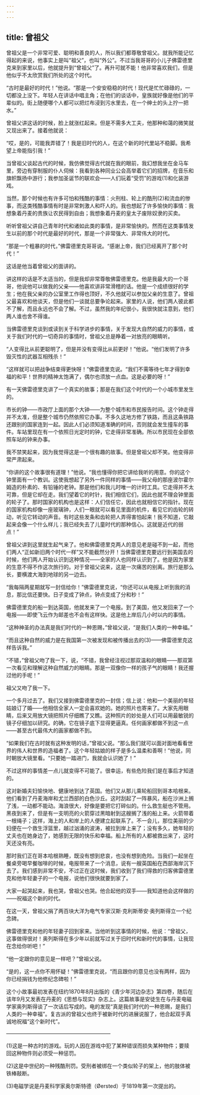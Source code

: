 ```yaml
---
---
---
```

title: 曾祖父
---






曾祖父是一个非常可爱、聪明和善良的人，所以我们都尊敬曾祖父。就我所能记忆得起的来说，他事实上是叫“祖父”，也叫“外公”。不过当我哥哥的小儿子佛雷德里克来到家里以后，他就提升到“曾祖父”了。再升可就不能！他非常喜欢我们，但是他似乎不太欣赏我们所处的这个时代。

“古时是最好的时代！”他说。“那是一个安安稳稳的时代！现代是忙忙碌碌的，一切都没上没下。年轻人在讲话中唱主角；在他们的谈话中，皇族就好像是他们的平辈似的。街上随便哪个人都可以把烂布浸到污水里去，在一个绅士的头上拧一把水。”

曾祖父讲这话的时候，脸上就涨红起来。但是不需多大工夫，他那种和蔼的微笑就又现出来了。接着他就说：

“哎，是的，可能我弄错了！我是旧时代的人，在这个新的时代里站不稳脚。我希望上帝能指引我！”

当曾祖父谈起古代的时候，我仿佛觉得古代就在我的眼前，我幻想我坐在金马车里，旁边有穿制服的仆人伺候：我看到各种同业公会高举着它们的招牌，在音乐和旗帜飘扬中游行；我参加圣诞节的联欢会——人们玩着“受罚”的游戏(1)和化装游戏。

当然，那个时候也有许多可怕和残酷的事情：火刑柱、轮上的酷刑(2)和流血的惨事，而这类残酷事情有时是非常刺激人和吓人的。我也想起了许多愉快的事情：我想象着丹麦的贵族让农民得到自由；我想象着丹麦的皇太子废除奴隶的买卖。

听听曾祖父讲自己青年时代和诸如此类的事情，是非常愉快的。然而在这类事情发生以前的那个时代是最好的时代，那是一个非常强大、非常伟大的时代。

“那是一个粗暴的时代，”佛雷德里克哥哥说。“感谢上帝，我们已经离开了那个时代！”

这话是他当着曾祖父的面讲的。

讲这样的话是不太适当的，但是我却非常尊敬佛雷德里克。他是我最大的一个哥哥，他说他可以做我的父亲——他喜欢讲非常滑稽的话。他是一个成绩很好的学生；他在我父亲的办公室里工作得也顶好，不久他就可以参加父亲的生意了。曾祖父最喜欢和他谈天，但是他们一谈就总要争论起来。家里的人说，他们两人彼此都不了解，而且永远也不会了解。不过，虽然我的年纪很小，我很快就注意到，他们两人谁也舍不得谁。

当佛雷德里克谈到或读到关于科学进步的事情，关于发现大自然的威力的事情，或关于我们时代的一切奇异的事情时，曾祖父总是睁着一对放亮的眼睛听。

“人变得比从前更聪明了，但是并没有变得比从前更好！”他说。“他们发明了许多毁灭性的武器互相残杀！”

“这样就可以把战争结束得更快呀！”佛雷德里克说。“我们不需等待七年才得到幸福的和平！世界的精神太饱满了，偶尔也须放一点血。这是必要的呀！”

有一天佛雷德里克讲了一个真实的故事；那是在我们这个时代的一个小城市里发生的。

市长的钟——市政厅上面的那个大钟——为整个城市和市民报告时间。这个钟走得并不太准，但是整个城市仍然依照它办事。不多久这地方修了铁路，而且这条铁路还跟别的国家连到一起。因此人们必须知道准确的时间，否则就会发生撞车的事件。车站里现在有一个依照日光定时的钟，它走得非常准确。所以市民现在全部依照车站的钟来办事。

我不禁笑起来，因为我觉得这是一个很有趣的故事。但是曾祖父却不笑。他变得非常严肃起来。

“你讲的这个故事很有道理！”他说。“我也懂得你把它讲给我听的用意。你的这个钟里面有一个教训。这使我想起了另外一件同样的事情——我父母的那座波尔霍尔姆造的朴素的、有铅锤的老钟。那是他们和我儿时唯一的计时工具。它走得并不太可靠，但是它却在走。我们望着它的时针，我们相信它们，因此也就不理会钟里面的轮子了。那时国家的机构也是这样：人们信任它，因此也就相信它的指针。现在的国家机构却像一座玻璃钟，人们一眼就可以看见里面的机件，看见它的齿轮的转动，听见它转动的声音。有时这些发条和齿轮把人弄得害怕起来！我不知道，它敲起来会像一个什么样儿；我已经失去了儿童时代的那种信心。这就是近代的弱点！”

曾祖父讲到这里就生起气来了。他和佛雷德里克两人的意见老是碰不到一起，而他们两人“正如新旧两个时代一样”又不能截然分开！当佛雷德里克要远行到美国去的时候，他们两人开始认识到这种情况——全家的人也同样认识到了。他是因为家里的生意不得不作这次旅行的。对于曾祖父说来，这是一次痛苦的别离。旅行是那么长，要横渡大海到地球的另一边去。

“我每隔两星期就写一封信给你！”佛雷德里克说，“你还可以从电报上听到我的消息，那比信还要快。日子变成了钟点，钟点变成了分和秒！”

佛雷德里克的船一到达英国，他就发来了一个电报。到了美国，他又发回来了一个电报——即使飞云作为邮差也不会有这样快。这是他上岸后几小时以内的事情。

“这种神圣的办法真是我们时代的一种恩赐，”曾祖父说，“是我们人类的一种幸福。”

“而且这种自然的威力是在我国第一次被发现和被传播出去的(3)——佛雷德里克这样告诉我。”

“不错，”曾祖父吻了我一下，说，“不错，我曾经注视过那双温和的眼睛——那双第一次看见和理解这种自然威力的眼睛。那是一双像你一样的孩子气的眼睛！我还握过他的手呢！”

祖父又吻了我一下。

一个多月过去了。我们又接到佛雷德里克的一封信；信上说：他和一个美丽的年轻姑娘订了婚——他相信全家人一定会喜欢她的。她的照片也寄来了。大家先用眼睛，后来又用放大镜把照片仔细瞧了又瞧。这种照片的妙处是人们可以用最敏锐的镜子仔细加以研究。的确，它在镜子底下显得更逼真。任何画家都做不到这一点——甚至古代最伟大的画家都做不到。

“如果我们在古时就有这种发明的话，”曾祖父说。“那么我们就可以面对面地看看世界的伟人和世界的造福者了。这个年轻姑娘的样子是多么温柔和善啊！”他说，同时朝放大镜里看。“只要她一踏进门，我就会认识她了！”

不过这样的事情差一点儿就变得不可能了。很幸运，有些危险我们是在事后才知道的。

这对新婚夫妇愉快地、健康地到达了英国。他们又从那儿乘轮船回到哥本哈根来。他们看到了丹麦海岸和尤兰西部的白色沙丘。这时刮起了一阵暴风，船在沙洲上搁了浅，一动都不能动。海浪很大，好像是要把它打碎似的。什么救生艇也不管用。黑夜到来了，但是有一支明亮的火箭穿过黑暗射到这艘搁了浅的船上来。火箭带着一根绳子；这样，海上的人和岸上的人便建立起联系了。不一会儿，那位美丽的少妇便在一个救生浮篮里，越过汹涌的波涛，被拉到岸上来了；没有多久，她年轻的丈夫也在她身边了，她感到无限的快乐和幸福。船上所有的人都被救出来了，这时天还没有亮。

那时我们正在哥本哈根熟睡，既没有想到悲哀，也没有想到危险。当我们一起坐在餐桌旁喝早餐咖啡的时候，电报带来了一个消息，说有一艘英国船在西部海岸沉下去了。我们感到非常不安，不过正在这时候，我们收到了我们得救的归客佛雷德里克和他年轻妻子的一个电报，说他们很快就要到家了。

大家一起哭起来，我也哭，曾祖父也哭。他合起他的双手——我知道他会这样做的——祝福这个新的时代。

在这一天，曾祖父捐了两百块大洋为电气专家汉斯·克利斯蒂安·奥列斯得立一个纪念碑。

佛雷德里克和他的年轻妻子回到家来。当他听到这事情的时候，他说：“曾祖父，这事做得很对！奥列斯得在多少年以前就写过关于旧时代和新时代的事情，让我现在念给你听吧！”

“他一定跟你的意见是一样吧？”曾祖父说。

“是的，这一点你不用怀疑！”佛雷德里克说，“而且跟你的意见也没有两样，因为你已经捐钱为他修纪念碑啦！”

这个小故事最初发表在纽约1870年8月出版的《青少年河边杂志》第四卷，随后在该年9月又发表在丹麦的《思想与现实》杂志上。这篇故事是安徒生在与丹麦电磁学家奥列斯得谈了一次话后写成的。电的发现“真是我们时代的一种恩赐，是我们人类的一种幸福”。复古派的曾祖父也终于被新时代的进展说服了，他合起双手真诚地祝福“这个新时代”。




————————————————————

(1)这是一种古时的游戏。玩的人因在游戏中犯了某种错误而损失某种物件；要赎回这种物件则必须受一种惩罚。

(2)这是中世纪的一种残酷刑罚。受刑者被绑在一个类似轮子的架上，他的肢体被铁棒敲断。

(3)电磁学说是丹麦科学家奥尔斯特德（Øersted）于1819年第一次提出的。